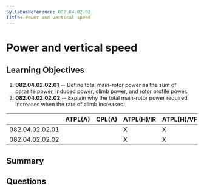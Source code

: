 ```yaml
---
SyllabusReference: 082.04.02.02
Title: Power and vertical speed
---
```


# Power and vertical speed

## Learning Objectives

1.  **082.04.02.02.01** -- Define total main-rotor power as the sum of parasite
    power, induced power, climb power, and rotor profile power.
2.  **082.04.02.02.02** -- Explain why the total main-rotor power required
    increases when the rate of climb increases.

|                 | ATPL(A) | CPL(A) | ATPL(H)/IR | ATPL(H)/VFR | CPL(H) | IR | CBIR(A) |
| --------------- | ------- | ------ | ---------- | ----------- | ------ | -- | ------- |
| 082.04.02.02.01 |         |        | X          | X           | X      |    |         |
| 082.04.02.02.02 |         |        | X          | X           | X      |    |         |

## Summary

## Questions
